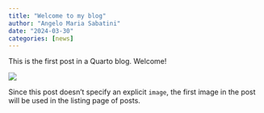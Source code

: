 ```yaml
---
title: "Welcome to my blog"
author: "Angelo Maria Sabatini"
date: "2024-03-30"
categories: [news]
---
```


This is the first post in a Quarto blog. Welcome!

![](thumbnail.jpg)

Since this post doesn't specify an explicit `image`, the first image in the post will be used in the listing page of posts.
